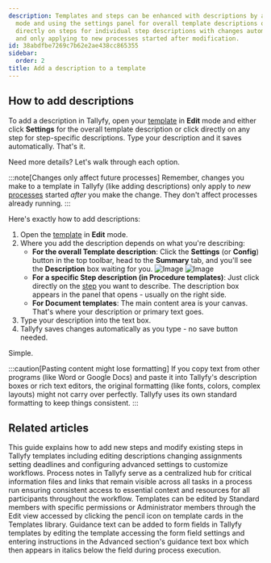 ```yaml
---
description: Templates and steps can be enhanced with descriptions by accessing edit
  mode and using the settings panel for overall template descriptions or clicking
  directly on steps for individual step descriptions with changes automatically saving
  and only applying to new processes started after modification.
id: 38abdfbe7269c7b62e2ae438cc865355
sidebar:
  order: 2
title: Add a description to a template
---
```


## How to add descriptions

To add a description in Tallyfy, open your [template](/products/pro/documenting/templates/) in **Edit** mode and either click **Settings** for the overall template description or click directly on any step for step-specific descriptions. Type your description and it saves automatically. That's it.

Need more details? Let's walk through each option.

:::note[Changes only affect future processes]
Remember, changes you make to a template in Tallyfy (like adding descriptions) only apply to *new* [processes](/products/pro/tracking-and-tasks/processes/) started *after* you make the change. They don't affect processes already running.
:::

Here's exactly how to add descriptions:

1.  Open the [template](/products/pro/documenting/templates/) in **Edit** mode.
2.  Where you add the description depends on what you're describing:
    *   **For the overall Template description**: Click the **Settings** (or **Config**) button in the top toolbar, head to the **Summary** tab, and you'll see the **Description** box waiting for you.
        ![Image](https://screenshots.tallyfy.com/tallyfy%2Fpro%2Fdesktop-light-click-config-template.png)
        ![Image](https://screenshots.tallyfy.com/tallyfy%2Fpro%2Fdesktop-light-description-template.png)
    *   **For a specific Step description (in Procedure templates)**: Just click directly on the [step](/products/pro/tracking-and-tasks/tasks/) you want to describe. The description box appears in the panel that opens - usually on the right side.
    *   **For Document templates**: The main content area is your canvas. That's where your description or primary text goes.
3.  Type your description into the text box.
4.  Tallyfy saves changes automatically as you type - no save button needed.

Simple.

:::caution[Pasting content might lose formatting]
If you copy text from other programs (like Word or Google Docs) and paste it into Tallyfy's description boxes or rich text editors, the original formatting (like fonts, colors, complex layouts) might not carry over perfectly. Tallyfy uses its own standard formatting to keep things consistent.
:::


## Related articles
<CardGrid>
<LinkTitleCard header="<b>Edit Templates > Edit steps</b>" href="/products/pro/documenting/templates/edit-templates/edit-steps/" > This guide explains how to add new steps and modify existing steps in Tallyfy templates including editing descriptions changing assignments setting deadlines and configuring advanced settings to customize workflows. </LinkTitleCard>
<LinkTitleCard header="<b>Edit Processes > Add process notes</b>" href="/products/pro/tracking-and-tasks/processes/edit-processes/how-to-add-process-notes/" > Process notes in Tallyfy serve as a centralized hub for critical information files and links that remain visible across all tasks in a process run ensuring consistent access to essential context and resources for all participants throughout the workflow. </LinkTitleCard>
<LinkTitleCard header="<b>Templates > Edit a template</b>" href="/products/pro/documenting/templates/edit-templates/" > Templates can be edited by Standard members with specific permissions or Administrator members through the Edit view accessed by clicking the pencil icon on template cards in the Templates library. </LinkTitleCard>
<LinkTitleCard header="<b>Edit Templates > Add guidance text to a step</b>" href="/products/pro/documenting/templates/edit-templates/how-to-add-guidance-text-to-template-steps/" > Guidance text can be added to form fields in Tallyfy templates by editing the template accessing the form field settings and entering instructions in the Advanced section's guidance text box which then appears in italics below the field during process execution. </LinkTitleCard>
</CardGrid>